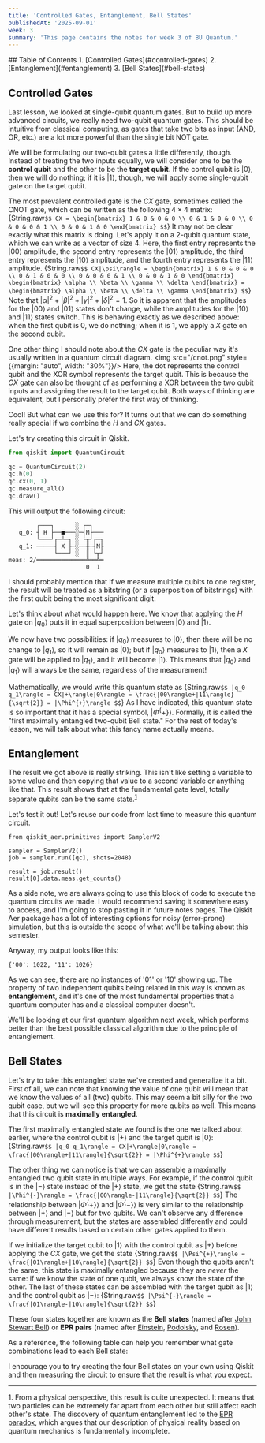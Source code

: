 ```yaml
---
title: 'Controlled Gates, Entanglement, Bell States'
publishedAt: '2025-09-01'
week: 3
summary: 'This page contains the notes for week 3 of BU Quantum.'
---
```

<KatexSpan>
## Table of Contents
1. [Controlled Gates](#controlled-gates)
2. [Entanglement](#entanglement)
3. [Bell States](#bell-states)

## Controlled Gates
Last lesson, we looked at single-qubit quantum gates. But to build up more advanced circuits, we really need two-qubit quantum gates. This should be intuitive from classical computing, as gates that take two bits as input (AND, OR, etc.) are a lot more powerful than the single bit NOT gate.

We will be formulating our two-qubit gates a little differently, though. Instead of treating the two inputs equally, we will consider one to be the **control qubit** and the other to be the **target qubit**. If the control qubit is $|0\rangle$, then we will do nothing; if it is $|1\rangle$, though, we will apply some single-qubit gate on the target qubit.

The most prevalent controlled gate is the $CX$ gate, sometimes called the CNOT gate, which can be written as the following $4 \times 4$ matrix:
{String.raw`$$
CX = \begin{bmatrix}
1 & 0 & 0 & 0 \\
0 & 1 & 0 & 0 \\
0 & 0 & 0 & 1 \\
0 & 0 & 1 & 0
\end{bmatrix}
$$`}
It may not be clear exactly what this matrix is doing. Let's apply it on a 2-qubit quantum state, which we can write as a vector of size 4. Here, the first entry represents the $|00\rangle$ amplitude, the second entry represents the $|01\rangle$ amplitude, the third entry represents the $|10\rangle$ amplitude, and the fourth entry represents the $|11\rangle$ amplitude.
{String.raw`$$
CX|\psi\rangle = \begin{bmatrix}
1 & 0 & 0 & 0 \\
0 & 1 & 0 & 0 \\
0 & 0 & 0 & 1 \\
0 & 0 & 1 & 0
\end{bmatrix} \begin{bmatrix}
\alpha \\
\beta \\
\gamma \\
\delta
\end{bmatrix} = \begin{bmatrix}
\alpha \\
\beta \\
\delta \\
\gamma
\end{bmatrix}
$$`}
Note that $|\alpha|^2+|\beta|^2+|\gamma|^2+|\delta|^2=1$. So it is apparent that the amplitudes for the $|00\rangle$ and $|01\rangle$ states don't change, while the amplitudes for the $|10\rangle$ and $|11\rangle$ states switch. This is behaving exactly as we described above: when the first qubit is 0, we do nothing; when it is 1, we apply a $X$ gate on the second qubit.

One other thing I should note about the $CX$ gate is the peculiar way it's usually written in a quantum circuit diagram.
<img src="/cnot.png" style={{margin: "auto", width: "30%"}}/>
Here, the dot represents the control qubit and the XOR symbol represents the target qubit. This is because the $CX$ gate can also be thought of as performing a XOR between the two qubit inputs and assigning the result to the target qubit. Both ways of thinking are equivalent, but I personally prefer the first way of thinking.

Cool! But what can we use this for? It turns out that we can do something really special if we combine the $H$ and $CX$ gates.

Let's try creating this circuit in Qiskit.
```py
from qiskit import QuantumCircuit

qc = QuantumCircuit(2)
qc.h(0)
qc.cx(0, 1)
qc.measure_all()
qc.draw()
```
This will output the following circuit:
```
        ┌───┐      ░ ┌─┐   
   q_0: ┤ H ├──■───░─┤M├───
        └───┘┌─┴─┐ ░ └╥┘┌─┐
   q_1: ─────┤ X ├─░──╫─┤M├
             └───┘ ░  ║ └╥┘
meas: 2/══════════════╩══╩═
                      0  1 
```
I should probably mention that if we measure multiple qubits to one register, the result will be treated as a bitstring (or a superposition of bitstrings) with the first qubit being the most significant digit.

Let's think about what would happen here. We know that applying the $H$ gate on $|q_0\rangle$ puts it in equal superposition between $|0\rangle$ and $|1\rangle$.

We now have two possibilities: if $|q_0\rangle$ measures to $|0\rangle$, then there will be no change to $|q_1\rangle$, so it will remain as $|0\rangle$; but if $|q_0\rangle$ measures to $|1\rangle$, then a $X$ gate will be applied to $|q_1\rangle$, and it will become $|1\rangle$. This means that $|q_0\rangle$ and $|q_1\rangle$ will always be the same, regardless of the measurement!

Mathematically, we would write this quantum state as
{String.raw`$$
|q_0 q_1\rangle = CX|+\rangle|0\rangle = \frac{|00\rangle+|11\rangle}{\sqrt{2}} = |\Phi^{+}\rangle
$$`}
As I have indicated, this quantum state is so important that it has a special symbol, $|\Phi^\{+\}\rangle$. Formally, it is called the "first maximally entangled two-qubit Bell state." For the rest of today's lesson, we will talk about what this fancy name actually means.

## Entanglement
The result we got above is really striking. This isn't like setting a variable to some value and then copying that value to a second variable or anything like that. This result shows that at the fundamental gate level, totally separate qubits can be the same state.<sup><a href="#foot1">1</a></sup>

Let's test it out! Let's reuse our code from last time to measure this quantum circuit.
```
from qiskit_aer.primitives import SamplerV2

sampler = SamplerV2()
job = sampler.run([qc], shots=2048)

result = job.result()
result[0].data.meas.get_counts()
```
As a side note, we are always going to use this block of code to execute the quantum circuits we made. I would recommend saving it somewhere easy to access, and I'm going to stop pasting it in future notes pages. The Qiskit Aer package has a lot of interesting options for noisy (error-prone) simulation, but this is outside the scope of what we'll be talking about this semester.

Anyway, my output looks like this:
```
{'00': 1022, '11': 1026}
```
As we can see, there are no instances of '01' or '10' showing up. The property of two independent qubits being related in this way is known as **entanglement**, and it's one of the most fundamental properties that a quantum computer has and a classical computer doesn't. 

We'll be looking at our first quantum algorithm next week, which performs better than the best possible classical algorithm due to the principle of entanglement.

## Bell States
Let's try to take this entangled state we've created and generalize it a  bit. First of all, we can note that knowing the value of one qubit will mean that we know the values of all (two) qubits. This may seem a bit silly for the two qubit case, but we will see this property for more qubits as well. This means that this circuit is **maximally entangled**.

The first maximally entangled state we found is the one we talked about earlier, where the control qubit is $|+\rangle$ and the target qubit is $|0\rangle$:
{String.raw`$$
|q_0 q_1\rangle = CX|+\rangle|0\rangle = \frac{|00\rangle+|11\rangle}{\sqrt{2}} = |\Phi^{+}\rangle
$$`}

The other thing we can notice is that we can assemble a maximally entangled two qubit state in multiple ways. For example, if the control qubit is in the $|-\rangle$ state instead of the $|+\rangle$ state, we get the state
{String.raw`$$
|\Phi^{-}\rangle = \frac{|00\rangle-|11\rangle}{\sqrt{2}}
$$`}
The relationship between $|\Phi^\{+\}\rangle$ and $|\Phi^\{-\}\rangle$ is very similar to the relationship between $|+\rangle$ and $|-\rangle$ but for two qubits. We can't observe any difference through measurement, but the states are assembled differently and could have different results based on certain other gates applied to them.

If we initialize the target qubit to $|1\rangle$ with the control qubit as $|+\rangle$ before applying the $CX$ gate, we get the state
{String.raw`$$
|\Psi^{+}\rangle = \frac{|01\rangle+|10\rangle}{\sqrt{2}}
$$`}
Even though the qubits aren't the same, this state is maximally entangled because they are *never* the same: if we know the state of one qubit, we always know the state of the other. The last of these states can be assembled with the target qubit as $|1\rangle$ and the control qubit as $|-\rangle$:
{String.raw`$$
|\Psi^{-}\rangle = \frac{|01\rangle-|10\rangle}{\sqrt{2}}
$$`}

These four states together are known as the **Bell states** (named after [John Stewart Bell](https://en.wikipedia.org/wiki/John_Stewart_Bell)) or **EPR pairs** (named after [Einstein](https://en.wikipedia.org/wiki/Albert_Einstein), [Podolsky](https://en.wikipedia.org/wiki/Boris_Podolsky), and [Rosen](https://en.wikipedia.org/wiki/Nathan_Rosen)).

As a reference, the following table can help you remember what gate combinations lead to each Bell state:
<Table data={{headers: ["Control State", "Target State", "Result"], rows: [["$H|0\\rangle=|+\\rangle$", "$|0\\rangle$", "$|\\Phi^\{+\}\\rangle$"], ["$HX|0\\rangle=|-\\rangle$", "$|0\\rangle$", "$|\\Phi^\{-\}\\rangle$"], ["$H|0\\rangle=|+\\rangle$", "$X|0\\rangle=|1\\rangle$", "$|\\Psi^\{+\}\\rangle$"], ["$HX|0\\rangle=|-\\rangle$", "$X|0\\rangle=|1\\rangle$", "$|\\Psi^\{-\}\\rangle$"]]}}/>

I encourage you to try creating the four Bell states on your own using Qiskit and then measuring the circuit to ensure that the result is what you expect.
<br/>
<hr style={{width: "40%"}}/>

<a name="foot1">1</a>. From a physical perspective, this result is quite unexpected. It means that two particles can be extremely far apart from each other but still affect each other's state. The discovery of quantum entanglement led to the [EPR paradox](https://en.wikipedia.org/wiki/Einstein%E2%80%93Podolsky%E2%80%93Rosen_paradox), which argues that our description of physical reality based on quantum mechanics is fundamentally incomplete. 
</KatexSpan>